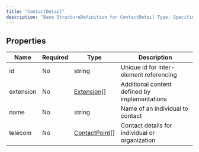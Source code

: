 ```yaml
---
title: "ContactDetail"
description: "Base StructureDefinition for ContactDetail Type: Specifies contact information for a person or organization."
---
```


## Properties

| Name      | Required | Type                                                        | Description                                    |
| --------- | -------- | ----------------------------------------------------------- | ---------------------------------------------- |
| id        | No       | string                                                      | Unique id for inter-element referencing        |
| extension | No       | [Extension](/medical-api/fhir/data-types/extension)[]       | Additional content defined by implementations  |
| name      | No       | string                                                      | Name of an individual to contact               |
| telecom   | No       | [ContactPoint](/medical-api/fhir/data-types/contactpoint)[] | Contact details for individual or organization |

